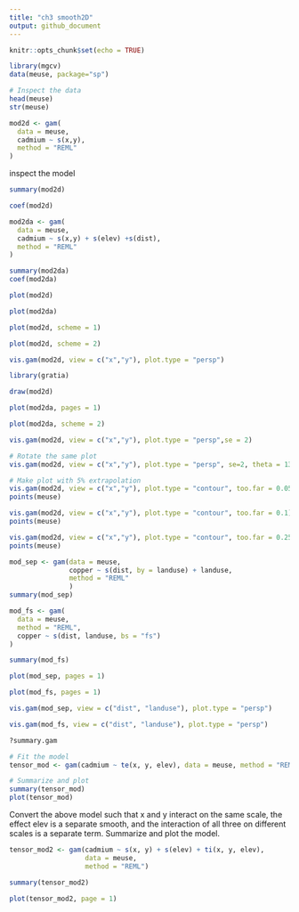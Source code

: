 ```yaml
---
title: "ch3 smooth2D"
output: github_document
---
```


```r
knitr::opts_chunk$set(echo = TRUE)
```
```r
library(mgcv)
data(meuse, package="sp")

# Inspect the data
head(meuse)
str(meuse)
```
```r
mod2d <- gam(
  data = meuse,
  cadmium ~ s(x,y),
  method = "REML"
)
```
inspect the model
```r
summary(mod2d)
```
```r
coef(mod2d)
```
```r
mod2da <- gam(
  data = meuse,
  cadmium ~ s(x,y) + s(elev) +s(dist),
  method = "REML"
)
```
```r
summary(mod2da)
coef(mod2da)
```
```r
plot(mod2d)
```

```r
plot(mod2da)
```
```r
plot(mod2d, scheme = 1)
```

```r
plot(mod2d, scheme = 2)
```
```r
vis.gam(mod2d, view = c("x","y"), plot.type = "persp")
```

```r
library(gratia)
```
```r
draw(mod2d)
```
```r
plot(mod2da, pages = 1)
```
```r
plot(mod2da, scheme = 2)
```
```r
vis.gam(mod2d, view = c("x","y"), plot.type = "persp",se = 2)
```
```r
# Rotate the same plot
vis.gam(mod2d, view = c("x","y"), plot.type = "persp", se=2, theta = 135)
```
```r
# Make plot with 5% extrapolation
vis.gam(mod2d, view = c("x","y"), plot.type = "contour", too.far = 0.05)
points(meuse)
```
```r
vis.gam(mod2d, view = c("x","y"), plot.type = "contour", too.far = 0.1)
points(meuse)
```

```r
vis.gam(mod2d, view = c("x","y"), plot.type = "contour", too.far = 0.25)
points(meuse)
```

```r
mod_sep <- gam(data = meuse,
               copper ~ s(dist, by = landuse) + landuse,
               method = "REML"
               )
summary(mod_sep)
```
```r
mod_fs <- gam(
  data = meuse,
  method = "REML",
  copper ~ s(dist, landuse, bs = "fs")
)

summary(mod_fs)
```
```r
plot(mod_sep, pages = 1)
```

```r
plot(mod_fs, pages = 1)
```

```r
vis.gam(mod_sep, view = c("dist", "landuse"), plot.type = "persp")
```
```r
vis.gam(mod_fs, view = c("dist", "landuse"), plot.type = "persp")
```
```r
?summary.gam
```
```r
# Fit the model
tensor_mod <- gam(cadmium ~ te(x, y, elev), data = meuse, method = "REML")
```


```r
# Summarize and plot
summary(tensor_mod)
plot(tensor_mod)
```


Convert the above model such that x and y interact on the same scale, the effect elev is a separate smooth, and the interaction of all three on different scales is a separate term.
Summarize and plot the model.

```r

tensor_mod2 <- gam(cadmium ~ s(x, y) + s(elev) + ti(x, y, elev),
                   data = meuse,
                   method = "REML")

```

```r
summary(tensor_mod2)

plot(tensor_mod2, page = 1)
```

